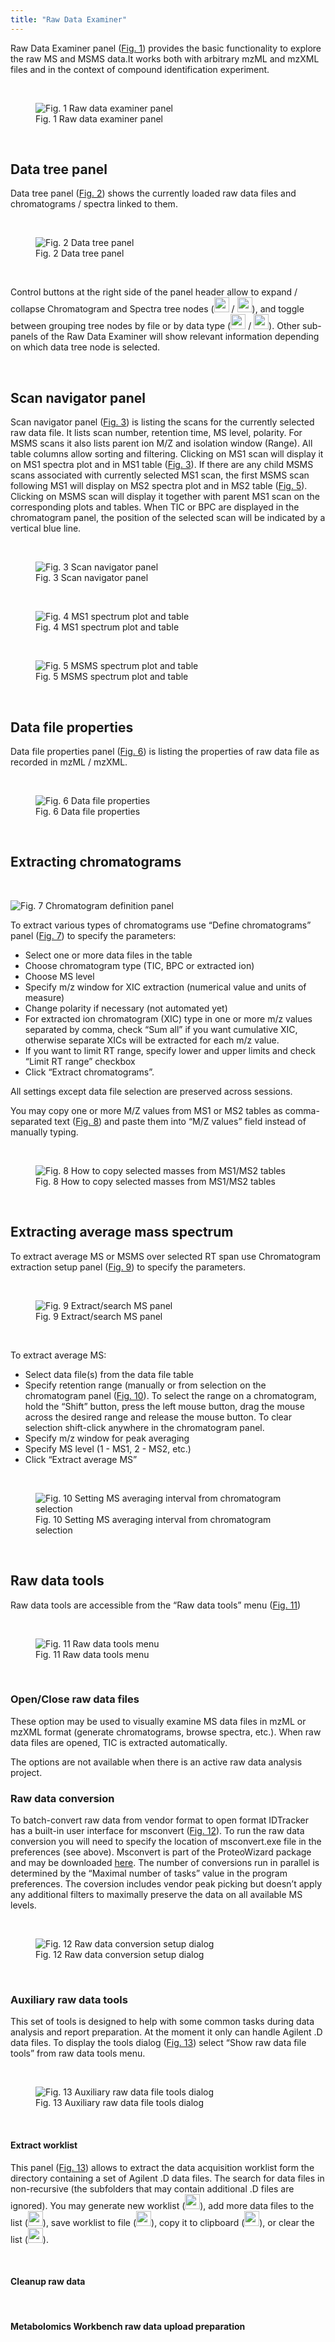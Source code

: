 ```yaml
---
title: "Raw Data Examiner"
---
```


Raw Data Examiner panel ([Fig. 1](#raw_data_examiner_panel)) provides the basic functionality to explore the raw MS and MSMS data.It works both with arbitrary mzML and mzXML files and in the context of compound identification experiment.

<br>

![Fig. 1 Raw data examiner panel](assets/images/raw_data_examiner_panel.png){#raw_data_examiner_panel}

<br>

## Data tree panel

Data tree panel ([Fig. 2](#raw_data_file_tree)) shows the currently loaded raw data files and chromatograms / spectra linked to them.

<br>

![Fig. 2 Data tree panel](assets/images/raw_data_file_tree.png){#raw_data_file_tree}

<br>

Control buttons at the right side of the panel header allow to expand / collapse Chromatogram and Spectra tree nodes (![](assets/images/icons/expand.png){height="24px" width="24px"} / ![](assets/images/icons/collapse.png){height="24px" width="24px"}), and toggle between grouping tree nodes by file or by data type (![](assets/images/icons/groupByFile.png){height="24px" width="24px"} / ![](assets/images/icons/groupByType.png){height="24px" width="24px"}). Other sub-panels of the Raw Data Examiner will show relevant information depending on which data tree node is selected.

<br>

## Scan navigator panel

Scan navigator panel ([Fig. 3](#raw_data_scan_navigator_panel)) is listing the scans for the currently selected raw data file. It lists scan number, retention time, MS level, polarity. For MSMS scans it also lists parent ion M/Z and isolation window (Range). All table columns allow sorting and filtering. Clicking on MS1 scan will display it on MS1 spectra plot and in MS1 table ([Fig. 3](#msOne_spectra_plot_and_table)). If there are any child MSMS scans associated with currently selected MS1 scan, the first MSMS scan following MS1 will display on MS2 spectra plot and in MS2 table ([Fig. 5](#msTwo_spectra_plot_and_table)). Clicking on MSMS scan will display it together with parent MS1 scan on the corresponding plots and tables. When TIC or BPC are displayed in the chromatogram panel, the position of the selected scan will be indicated by a vertical blue line.

<br>

![Fig. 3 Scan navigator panel](assets/images/raw_data_scan_navigator_panel.png){#raw_data_scan_navigator_panel}

<br>

![Fig. 4 MS1 spectrum plot and table](assets/images/msOne_spectra_plot_and_table.png){#msOne_spectra_plot_and_table}

<br>

![Fig. 5 MSMS spectrum plot and table](assets/images/msTwo_spectra_plot_and_table.png){#msTwo_spectra_plot_and_table}

<br>

## Data file properties

Data file properties panel ([Fig. 6](#raw_data_file_properties_panel)) is listing the properties of raw data file as recorded in mzML / mzXML.

<br>

![Fig. 6 Data file properties](assets/images/raw_data_file_properties_panel.png){#raw_data_file_properties_panel}

<br>

## Extracting chromatograms

<br>

![Fig. 7 Chromatogram definition panel](assets/images/chromatogramExtractionSetupPanel.png){#chromatogramExtractionSetupPanel} <br>

To extract various types of chromatograms use "Define chromatograms" panel ([Fig. 7](#chromatogramExtractionSetupPanel)) to specify the parameters:

-   Select one or more data files in the table
-   Choose chromatogram type (TIC, BPC or extracted ion)
-   Choose MS level
-   Specify m/z window for XIC extraction (numerical value and units of measure)
-   Change polarity if necessary (not automated yet)
-   For extracted ion chromatogram (XIC) type in one or more m/z values separated by comma, check "Sum all" if you want cumulative XIC, otherwise separate XICs will be extracted for each m/z value.
-   If you want to limit RT range, specify lower and upper limits and check "Limit RT range" checkbox
-   Click "Extract chromatograms".

All settings except data file selection are preserved across sessions.

You may copy one or more M/Z values from MS1 or MS2 tables as comma-separated text ([Fig. 8](#copyMassesForXICextraction)) and paste them into "M/Z values" field instead of manually typing.

<br>

![Fig. 8 How to copy selected masses from MS1/MS2 tables](assets/images/copyMassesForXICextraction.png){#copyMassesForXICextraction}

<br>

## Extracting average mass spectrum

To extract average MS or MSMS over selected RT span use Chromatogram extraction setup panel ([Fig. 9](#averageMSExtractionSettingsPanel)) to specify the parameters.

<br>

![Fig. 9 Extract/search MS panel](assets/images/averageMSExtractionSettingsPanel.png)

<br>

To extract average MS:

-   Select data file(s) from the data file table
-   Specify retention range (manually or from selection on the chromatogram panel ([Fig. 10](#getMSaveragingRangeFromSelection)). To select the range on a chromatogram, hold the "Shift" button, press the left mouse button, drag the mouse across the desired range and release the mouse button. To clear selection shift-click anywhere in the chromatogram panel.
-   Specify m/z window for peak averaging
-   Specify MS level (1 - MS1, 2 - MS2, etc.)
-   Click "Extract average MS"

<br>

![Fig. 10 Setting MS averaging interval from chromatogram selection](assets/images/getMSaveragingRangeFromSelection.png)

<br>

## Raw data tools

Raw data tools are accessible from the "Raw data tools" menu ([Fig. 11](#rawDataToolsMenu))

<br>

![Fig. 11 Raw data tools menu](assets/images/rawDataToolsMenu.png)

<br>

### Open/Close raw data files

These option may be used to visually examine MS data files in mzML or mzXML format (generate chromatograms, browse spectra, etc.). When raw data files are opened, TIC is extracted automatically.

The options are not available when there is an active raw data analysis project.

### Raw data conversion

To batch-convert raw data from vendor format to open format IDTracker has a built-in user interface for msconvert ([Fig. 12](#rawDataConverterDialog)). To run the raw data conversion you will need to specify the location of msconvert.exe file in the preferences (see above). Msconvert is part of the ProteoWizard package and may be downloaded [here](https://proteowizard.sourceforge.io/download.html). The number of conversions run in parallel is determined by the "Maximal number of tasks" value in the program preferences. The coversion includes vendor peak picking but doesn't apply any additional filters to maximally preserve the data on all available MS levels.

<br>

![Fig. 12 Raw data conversion setup dialog](assets/images/rawDataConverterDialog.PNG)

<br>

### Auxiliary raw data tools

This set of tools is designed to help with some common tasks during data analysis and report preparation. At the moment it only can handle Agilent .D data files. To display the tools dialog ([Fig. 13](#auxRawDataTools)) select "Show raw data file tools" from raw data tools menu.

<br>

![Fig. 13 Auxiliary raw data file tools dialog](assets/images/auxRawDataTools.png)

<br>

#### Extract worklist

This panel ([Fig. 13](#auxRawDataTools)) allows to extract the data acquisition worklist form the directory containing a set of Agilent .D data files. The search for data files in non-recursive (the subfolders that may contain additional .D files are ignored). You may generate new worklist (![](assets/images/icons/scanFolder.png){height="24px" width="24px"}), add more data files to the list (![](assets/images/icons/addFromFolder.png){height="24px" width="24px"}), save worklist to file (![](assets/images/icons/saveWorklist.png){height="24px" width="24px"}), copy it to clipboard (![](assets/images/icons/copyWorklistToClipboard.png){height="24px" width="24px"}), or clear the list (![](assets/images/icons/clearWorklist.png){height="24px" width="24px"}).

<br>

#### Cleanup raw data

<br>

#### Metabolomics Workbench raw data upload preparation

<br>
